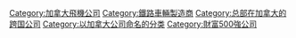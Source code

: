 {{Commonscat|Bombardier}}

[[Category:加拿大飛機公司|Category:加拿大飛機公司]]
[[Category:鐵路車輛製造商|Category:鐵路車輛製造商]]
[[Category:总部在加拿大的跨国公司|Category:总部在加拿大的跨国公司]]
[[Category:以加拿大公司命名的分类|Category:以加拿大公司命名的分类]]
[[Category:財富500強公司|Category:財富500強公司]]